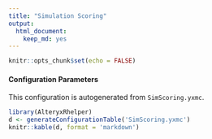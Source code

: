 ```yaml
---
title: "Simulation Scoring"
output: 
  html_document: 
    keep_md: yes
---
```



```r
knitr::opts_chunk$set(echo = FALSE)
```

#### Configuration Parameters

This configuration is autogenerated from `SimScoring.yxmc`.

```r
library(AlteryxRhelper)
d <- generateConfigurationTable('SimScoring.yxmc')
knitr::kable(d, format = 'markdown')
```


